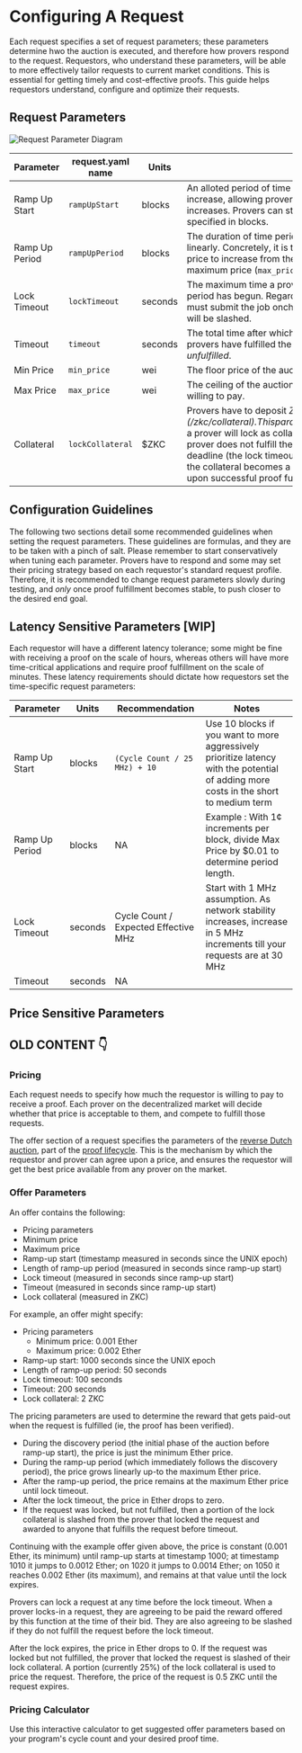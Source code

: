 
# Configuring A Request

Each request specifies a set of request parameters; these parameters determine hwo the auction is executed, and therefore how provers respond to the request. Requestors, who understand these parameters, will be able to more effectively tailor requests to current market conditions. This is essential for getting timely and cost-effective proofs. This guide helps requestors understand, configure and optimize their requests.

## Request Parameters

![Request Parameter Diagram](/request_diagram.png)

| Parameter      | request.yaml name | Units   | Description                                                                                                                                                                                     |
|----------------|-------------------|---------|-------------------------------------------------------------------------------------------------------------------------------------------------------------------------------------------------|
| Ramp Up Start  | `rampUpStart`     | blocks  | An alloted period of time before the auction price begins to increase, allowing provers to analyze jobs before the price increases. Provers can still lock during this period. This is specified in blocks.                              |
| Ramp Up Period | `rampUpPeriod`    | blocks  | The duration of time period where the auction price increases linearly. Concretely, it is the number of blocks it takes for the price to increase from the minimum price (`min_price`) to the maximum price (`max_price`).                                                             |
| Lock Timeout   | `lockTimeout`     | seconds | The maximum time a prover has to submit once the ramp up period has begun. Regardless of when the prover locks, they must submit the job onchain prior to this time, otherwise they will be slashed. |
| Timeout        | `timeout`         | seconds | The total time after which the proof expires. After this time, if no provers have fulfilled the request, the request will stay *unfulfilled*.                                                                          |
| Min Price      | `min_price`       | wei     | The floor price of the auction; this can be set to 0.                                                                                                                                                 |
| Max Price      | `max_price`       | wei     | The ceiling of the auction; the maximum absolute price you are willing to pay.                                                                                                                           |
| Collateral     | `lockCollateral`  | $ZKC     | Provers have to deposit *$ZKC* as [proving collateral](/zkc/collateral). This parameter specifies the exact amount of *$ZKC* a prover will lock as collateral when locking the order. If the prover does not fulfill the request before the primary prover deadline (the lock timeout), this collateral is slashed and 50% of the collateral becomes a bounty for secondary provers to claim upon successful proof fulfillment.                                            |


## Configuration Guidelines

The following two sections detail some recommended guidelines when setting the request parameters. These guidelines are formulas, and they are to be taken with a pinch of salt. Please remember to start conservatively when tuning each parameter. Provers have to respond and some may set their pricing strategy based on each requestor's standard request profile. Therefore, it is recommended to change request parameters slowly during testing, and *only* once proof fulfillment becomes stable, to push closer to the desired end goal. 

## Latency Sensitive Parameters [WIP]

Each requestor will have a different latency tolerance; some might be fine with receiving a proof on the scale of hours, whereas others will have more time-critical applications and require proof fulfillment on the scale of minutes. These latency requirements should dictate how requestors set the time-specific request parameters:

| Parameter      | Units   | Recommendation                       | Notes                                                                                                                                 |
|----------------|---------|--------------------------------------|---------------------------------------------------------------------------------------------------------------------------------------|
| Ramp Up Start  | blocks  | `(Cycle Count / 25 MHz) + 10`         | Use 10 blocks if you want to more aggressively prioritize latency with the potential of adding more costs in the short to medium term |
| Ramp Up Period | blocks  | NA                                   | Example : With 1¢ increments per block, divide  Max Price  by $0.01 to determine period length.                                       |
| Lock Timeout   | seconds | Cycle Count / Expected Effective MHz | Start with 1 MHz assumption. As network stability increases, increase in 5 MHz increments till your requests are at 30 MHz            |
| Timeout        | seconds | NA                                   |                                                                                                                                       |


## Price Sensitive Parameters



## OLD CONTENT 👇

### Pricing

Each request needs to specify how much the requestor is willing to pay to receive a proof.
Each prover on the decentralized market will decide whether that price is acceptable to them, and compete to fulfill those requests.

The offer section of a request specifies the parameters of the [reverse Dutch auction](https://en.wikipedia.org/wiki/Reverse_auction#Dutch_reverse_auctions), part of the [proof lifecycle](/developers/proof-lifecycle).
This is the mechanism by which the requestor and prover can agree upon a price, and ensures the requestor will get the best price available from any prover on the market.

### Offer Parameters

An offer contains the following:

- Pricing parameters
- Minimum price
- Maximum price
- Ramp-up start (timestamp measured in seconds since the UNIX epoch)
- Length of ramp-up period (measured in seconds since ramp-up start)
- Lock timeout (measured in seconds since ramp-up start)
- Timeout (measured in seconds since ramp-up start)
- Lock collateral (measured in ZKC)

For example, an offer might specify:

- Pricing parameters
  - Minimum price: 0.001 Ether
  - Maximum price: 0.002 Ether
- Ramp-up start: 1000 seconds since the UNIX epoch
- Length of ramp-up period: 50 seconds
- Lock timeout: 100 seconds
- Timeout: 200 seconds
- Lock collateral: 2 ZKC

The pricing parameters are used to determine the reward that gets paid-out when the request is fulfilled (ie, the proof has been verified).

- During the discovery period (the initial phase of the auction before ramp-up start), the price is just the minimum Ether price.
- During the ramp-up period (which immediately follows the discovery period), the price grows linearly up-to the maximum Ether price.
- After the ramp-up period, the price remains at the maximum Ether price until lock timeout.
- After the lock timeout, the price in Ether drops to zero.
- If the request was locked, but not fulfilled, then a portion of the lock collateral is slashed from the prover that locked the request and awarded to anyone that fulfills the request before timeout.

Continuing with the example offer given above, the price is constant (0.001 Ether, its minimum) until ramp-up starts at timestamp 1000;
at timestamp 1010 it jumps to 0.0012 Ether; on 1020 it jumps to 0.0014 Ether; on 1050 it reaches 0.002 Ether (its maximum), and remains at that value until the lock expires.

Provers can lock a request at any time before the lock timeout. When a prover locks-in a request, they are agreeing to be paid the reward offered by this function at the time of their bid. They are also agreeing to be slashed if they do not fulfill the request before the lock timeout.

After the lock expires, the price in Ether drops to 0. If the request was locked but not fulfilled, the prover that locked the request is slashed of their lock collateral. A portion (currently 25%) of the lock collateral is used to price the request. Therefore, the price of the request is 0.5 ZKC until the request expires.


### Pricing Calculator

Use this interactive calculator to get suggested offer parameters based on your program's cycle count and your desired proof time.

<PricingCalculator />


